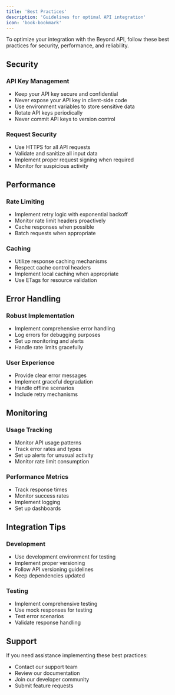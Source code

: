 ```yaml
---
title: 'Best Practices'
description: 'Guidelines for optimal API integration'
icon: 'book-bookmark'
---
```


To optimize your integration with the Beyond API, follow these best practices for security, performance, and reliability.

## Security

### API Key Management
- Keep your API key secure and confidential
- Never expose your API key in client-side code
- Use environment variables to store sensitive data
- Rotate API keys periodically
- Never commit API keys to version control

### Request Security
- Use HTTPS for all API requests
- Validate and sanitize all input data
- Implement proper request signing when required
- Monitor for suspicious activity

## Performance

### Rate Limiting
- Implement retry logic with exponential backoff
- Monitor rate limit headers proactively
- Cache responses when possible
- Batch requests when appropriate

### Caching
- Utilize response caching mechanisms
- Respect cache control headers
- Implement local caching when appropriate
- Use ETags for resource validation

## Error Handling

### Robust Implementation
- Implement comprehensive error handling
- Log errors for debugging purposes
- Set up monitoring and alerts
- Handle rate limits gracefully

### User Experience
- Provide clear error messages
- Implement graceful degradation
- Handle offline scenarios
- Include retry mechanisms

## Monitoring

### Usage Tracking
- Monitor API usage patterns
- Track error rates and types
- Set up alerts for unusual activity
- Monitor rate limit consumption

### Performance Metrics
- Track response times
- Monitor success rates
- Implement logging
- Set up dashboards

## Integration Tips

### Development
- Use development environment for testing
- Implement proper versioning
- Follow API versioning guidelines
- Keep dependencies updated

### Testing
- Implement comprehensive testing
- Use mock responses for testing
- Test error scenarios
- Validate response handling

## Support

If you need assistance implementing these best practices:
- Contact our support team
- Review our documentation
- Join our developer community
- Submit feature requests 
